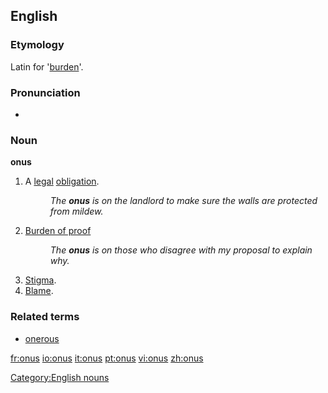 ==English==

===Etymology===
Latin for '[[burden]]'.

===Pronunciation===
*{{IPA|/ˈəʊnəs/}}

===Noun===
'''onus'''

#A [[legal]] [[obligation]].
#:''The '''onus''' is on the landlord to make sure the walls are protected from mildew.''
#[[burden of proof|Burden of proof]]
#:''The '''onus''' is on those who disagree with my proposal to explain why.''
#[[Stigma]].
#[[Blame]].

===Related terms===
* [[onerous]]

[[Category:English nouns]]

[[fr:onus]]
[[io:onus]]
[[it:onus]]
[[pt:onus]]
[[vi:onus]]
[[zh:onus]]